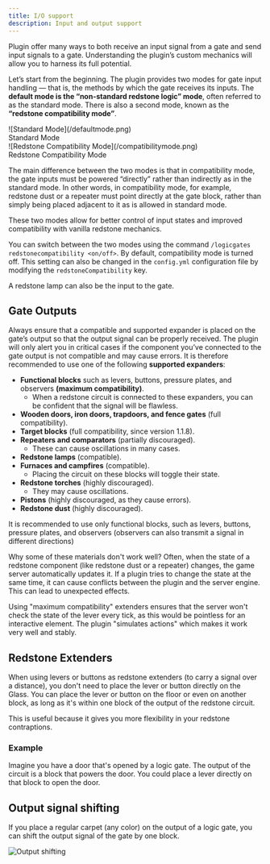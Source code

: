 ```yaml
---
title: I/O support
description: Input and output support
---
```


Plugin offer many ways to both receive an input signal from a gate and send input signals to a gate. Understanding the plugin’s custom mechanics will allow you to harness its full potential.

Let’s start from the beginning. The plugin provides two modes for gate input handling — that is, the methods by which the gate receives its inputs. The **default mode is the “non-standard redstone logic” mode**, often referred to as the standard mode. There is also a second mode, known as the **“redstone compatibility mode”**.

<div style={{ display: "flex", gap: "30px" }}>
   <div>
   ![Standard Mode](/defaultmode.png)

   <figcaption style={{ marginTop: "-20px" }}>Standard Mode</figcaption>
   </div>

   <div>
   ![Redstone Compatibility Mode](/compatibilitymode.png)

   <figcaption style={{ marginTop: "-20px" }}>Redstone Compatibility Mode</figcaption>
   </div>
</div>

The main difference between the two modes is that in compatibility mode, the gate inputs must be powered “directly” rather than indirectly as in the standard mode. In other words, in compatibility mode, for example, redstone dust or a repeater must point directly at the gate block, rather than simply being placed adjacent to it as is allowed in standard mode.

These two modes allow for better control of input states and improved compatibility with vanilla redstone mechanics.

You can switch between the two modes using the command `/logicgates redstonecompatibility <on/off>`. By default, compatibility mode is turned off. This setting can also be changed in the `config.yml` configuration file by modifying the `redstoneCompatibility` key.

A redstone lamp can also be the input to the gate.

## Gate Outputs

Always ensure that a compatible and supported expander is placed on the gate’s output so that the output signal can be properly received. The plugin will only alert you in critical cases if the component you’ve connected to the gate output is not compatible and may cause errors. It is therefore recommended to use one of the following **supported expanders**:

- **Functional blocks** such as levers, buttons, pressure plates, and observers **(maximum compatibility)**.
  - When a redstone circuit is connected to these expanders, you can be confident that the signal will be flawless.
- **Wooden doors, iron doors, trapdoors, and fence gates** (full compatibility).
- **Target blocks** (full compatibility, since version 1.1.8).
- **Repeaters and comparators** (partially discouraged).
  - These can cause oscillations in many cases.
- **Redstone lamps** (compatible).
- **Furnaces and campfires** (compatible).
  - Placing the circuit on these blocks will toggle their state.
- **Redstone torches** (highly discouraged).
  - They may cause oscillations.
- **Pistons** (highly discouraged, as they cause errors).
- **Redstone dust** (highly discouraged).

<Callout>
  It is recommended to use only functional blocks, such as levers, buttons,
  pressure plates, and observers (observers can also transmit a signal in
  different directions)
</Callout>

Why some of these materials don't work well? Often, when the state of a redstone component (like redstone dust or a repeater) changes, the game server automatically updates it. If a plugin tries to change the state at the same time, it can cause conflicts between the plugin and the server engine. This can lead to unexpected effects.

Using "maximum compatibility" extenders ensures that the server won't check the state of the lever every tick, as this would be pointless for an interactive element. The plugin "simulates actions" which makes it work very well and stably.

## Redstone Extenders

When using levers or buttons as redstone extenders (to carry a signal over a distance), you don't need to place the lever or button directly on the Glass. You can place the lever or button on the floor or even on another block, as long as it's within one block of the output of the redstone circuit.

This is useful because it gives you more flexibility in your redstone contraptions.

### Example

Imagine you have a door that's opened by a logic gate. The output of the circuit is a block that powers the door. You could place a lever directly on that block to open the door.

## Output signal shifting

If you place a regular carpet (any color) on the output of a logic gate, you can shift the output signal of the gate by one block.

![Output shifting](/outputshift.png)
